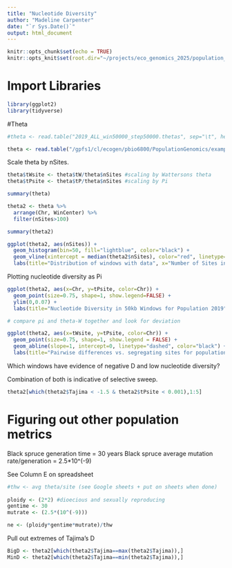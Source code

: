 ```yaml
---
title: "Nucleotide Diversity"
author: "Madeline Carpenter"
date: "`r Sys.Date()`"
output: html_document
---
```


```r
knitr::opts_chunk$set(echo = TRUE)
knitr::opts_knit$set(root.dir="~/projects/eco_genomics_2025/population_genomics/myresults/ANGSD/diversity/")
```

# Import Libraries
```r
library(ggplot2)
library(tidyverse)
```

#Theta
```r
#theta <- read.table("2019_ALL_win50000_step50000.thetas", sep="\t", header=T)

theta <- read.table("/gpfs1/cl/ecogen/pbio6800/PopulationGenomics/examples/2030_ALL_win50000_step50000.thetas", sep="\t", header=T)

```

Scale theta by nSites.
```r
theta$tWsite <- theta$tW/theta$nSites #scaling by Wattersons theta
theta$tPsite <- theta$tP/theta$nSites #scaling by Pi
```

```r
summary(theta)

theta2 <- theta %>%
  arrange(Chr, WinCenter) %>%
  filter(nSites>100)

summary(theta2)
```

```r
ggplot(theta2, aes(nSites)) +
  geom_histogram(bin=50, fill="lightblue", color="black") +
  geom_vline(xintercept = median(theta2$nSites), color="red", linetype="dashed") +
  labs(title="Distribution of windows with data", x="Number of Sites in 50,000 bp Windows", y="Frequency")
```

Plotting nucleotide diversity as Pi
```r
ggplot(theta2, aes(x=Chr, y=tPsite, color=Chr)) +
  geom_point(size=0.75, shape=1, show.legend=FALSE) +
  ylim(0,0.07) +
  labs(title="Nucleotide Diversity in 50kb Windows for Population 2019", x="Scaffold", y="Theta-Pi")
```

```r
# compare pi and theta-W together and look for deviation

ggplot(theta2, aes(x=tWsite, y=tPsite, color=Chr)) +
  geom_point(size=0.75, shape=1, show.legend = FALSE) +
  geom_abline(slope=1, intercept=0, linetype="dashed", color="black") +
  labs(title="Pairwise differences vs. segregating sites for population 2019", x="Theta.W", y="Theta.Pi")


```

Which windows have evidence of negative D and low nucleotide diversity?

Combination of both is indicative of selective sweep.
```r
theta2[which(theta2$Tajima < -1.5 & theta2$tPsite < 0.001),1:5]
```

# Figuring out other population metrics
Black spruce generation time = 30 years
Black spruce average mutation rate/generation = 2.5*10^(-9)

See Column E on spreadsheet
```r
#thw <- avg theta/site (see Google sheets + put on sheets when done)
  
ploidy <- (2*2) #dioecious and sexually reproducing
gentime <- 30
mutrate <- (2.5*(10^(-9)))

ne <- (ploidy*gentime*mutrate)/thw
```

Pull out extremes of Tajima's D
```r
BigD <- theta2[which(theta2$Tajima==max(theta2$Tajima)),]
MinD <- theta2[which(theta2$Tajima==min(theta2$Tajima)),]
```


